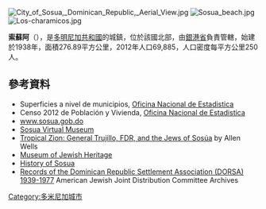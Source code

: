 [[Image:City_of_Sosua,_Dominican_Republic,_Aerial_View.jpg|right]]
[[Image:Sosua_beach.jpg|thumb]]
[[Image:Los-charamicos.jpg|thumb]]

{{Coord|19|45|0|N|70|31|12|W|display=title}}

'''索蘇阿'''（{{lang-es|Sosúa}}），是[[多明尼加共和國|多明尼加共和國]]的城鎮，位於該國北部，由[[銀港省|銀港省]]負責管轄，始建於1938年，面積276.89平方公里，2012年人口69,885，人口密度每平方公里250人。

==參考資料==
*Superficies a nivel de municipios, [https://web.archive.org/web/20090417021712/http://one.gob.do/index.php?option=com_content&task=view&id=63&Itemid=283 Oficina Nacional de Estadistica]
*Censo 2012 de Población y Vivienda, [http://one.gob.do/ Oficina Nacional de Estadistica]
*[http://www.sosua.gob.do www.sosua.gob.do] {{Wayback|url=http://www.sosua.gob.do/ |date=20210118002849 }}
*[http://www.sosuamuseum.org Sosua Virtual Museum] {{Wayback|url=http://www.sosuamuseum.org/ |date=20210307235624 }}
*[https://web.archive.org/web/20090616082321/http://www.bowdoin.edu/faculty/a/awells/tropical-zion/ Tropical Zion: General Trujillo, FDR, and the Jews of Sosúa] by Allen Wells 
*[http://www.mjhnyc.org/ Museum of Jewish Heritage] {{Wayback|url=http://www.mjhnyc.org/ |date=20100714102220 }}
*[http://www.sosua-villas.com/sosua/history-of-sosua History of Sosua] {{Wayback|url=http://www.sosua-villas.com/sosua/history-of-sosua |date=20150903025313 }}
*[https://web.archive.org/web/20140317031826/http://archives.jdc.org/researchers/finding-aids/dorsa-collection/ Records of the Dominican Republic Settlement Association (DORSA) 1939-1977] American Jewish Joint Distribution Committee Archives 

{{DominicanRepublic-geo-stub}}
[[Category:多米尼加城市|Category:多米尼加城市]]